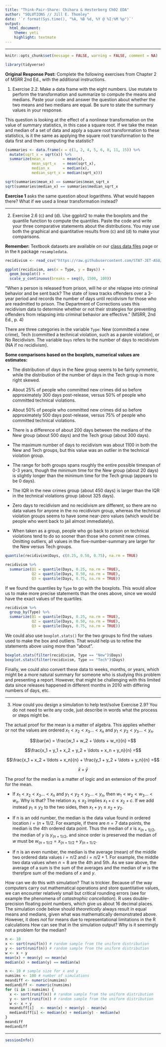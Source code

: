 ```yaml
---
title: "Think-Pair-Share: Chihara & Hesterberg Ch02 EDA"
author: "SOLUTIONS // Jill E. Thomley"
date: '`r format(Sys.time(), "%A, %B %d, %Y @ %I:%M %p")`'
output: 
  html_document: 
    theme: yeti
    highlight: textmate
---
```


***
```r
knitr::opts_chunk$set(message = FALSE, warning = FALSE, comment = NA)
```

```r
library(tidyverse)
```

**Original Response Post:** Complete the following exercises from Chapter 2 of MSRR 2nd Ed., with the additional instructions. 

1) Exercise 2.2. Make a data frame with the eight numbers. Use mutate to perform the transformation and summarize to compute the means and medians. Paste your code and answer the question about whether the two means and two medians are equal. Be sure to state the summary values in your response.

This question is looking at the effect of a nonlinear transformation on the value of summary statistics, in this case a square root. If we take the mean and median of a set of data and apply a square root transformation to these statistics, is it the same as applying the square root transformation to the data first and them computing the statistic? 

```r
(summaries <- data.frame(x = c(1, 2, 4, 5, 6, 8, 11, 15)) %>% 
  mutate(sqrt_x = sqrt(x)) %>% 
  summarize(mean_x        = mean(x),
            mean_sqrt_x   = mean(sqrt_x),
            median_x      = median(x),
            median_sqrt_x = median(sqrt_x)))

sqrt(summaries$mean_x) == summaries$mean_sqrt_x
sqrt(summaries$median_x) == summaries$median_sqrt_x
```

**Exercise 1** asks the same question about logarithms. What would happen there? What if we used a linear transformation instead?


***
2) Exercise 2.6 (c) and (d). Use ggplot2 to make the boxplots and the quantile function to compute the quantiles. Paste the code and write your three comparative statements about the distributions. You may use both the graphical and quantitative results from (c) and (d) to make your comparisons.

**Remember:** Textbook datasets are available on our [class data files](https://stat-jet-asu.github.io/Datasets/DatasetList.html) page or in the `R` package `resampledata`.

```r
recidivism <- read_csv("https://raw.githubusercontent.com/STAT-JET-ASU/Datasets/master/Chihara/Recidivism.csv")

ggplot(recidivism, aes(x = Type, y = Days)) +
  geom_boxplot() +
  scale_y_continuous(breaks = seq(0, 1500, 100))
```

"When a person is released from prison, will he or she relapse into criminal behavior and be sent back? The state of Iowa tracks offenders over a 3-year period and records the number of days until recidivism for those who are readmitted to prison. The Department of Corrections uses this recidivism data to determine whether or not their strategies for preventing offenders from relapsing into criminal behavior are effective." (MSRR, 2nd Ed., p. 4)

There are three categories in the variable `Type`: New (committed a new crime), Tech (committed a technical violation, such as a parole violation), or No Recidivism. The variable `Days` refers to the number of days to recidivism (NA if no recidivism).

**Some comparisons based on the boxplots, numerical values are estimates:**

* The distribution of days in the New group seems to be fairly symmetric, while the distribution of the number of days in the Tech group is more right skewed.

* About 25% of people who committed new crimes did so before approximately 300 days post-release, versus 50% of people who committed technical violations.

* About 50% of people who committed new crimes did so before approximately 500 days post-release, versus 75% of people who committed technical violations.

* There is a difference of about 200 days between the medians of the New group (about 500 days) and the Tech group (about 300 days).

* The maximum number of days to recidivism was about 1100 in both the New and Tech groups, but this value was an outlier in the technical violation group. 

* The range for both groups spans roughly the entire possible timespan of 0-3 years, though the minimum time for the New group (about 20 days) is slightly longer than the minimum time for the Tech group (appears to be 0 days).

* The IQR in the new crimes group (about 450 days) is larger than the IQR in the technical violations group (about 325 days). 

* Zero days to recidivism and no recidivism are different, so there are no data values for anyone in the no recidivism group, whereas the technical violation groups seems to have some near-zero values (which would be people who went back to jail almost immediately). 

* When taken as a group, people who go back to prison on technical violations tend to do so sooner than those who commit new crimes. Omitting outliers, all values in the five-number-summary are larger for the New versus Tech groups. 

```r
quantile(recidivism$Days, c(0.25, 0.50, 0.75), na.rm = TRUE)

recidivism %>% 
  summarize(Q1 = quantile(Days, 0.25, na.rm = TRUE),
            Q2 = quantile(Days, 0.50, na.rm = TRUE),
            Q3 = quantile(Days, 0.75, na.rm = TRUE))
```

If we found the quantiles by `Type` to go with the boxplots. This would allow us to make more precise statements than the ones above, since we would have the exact values of the quartiles.

```r
recidivism %>% 
  group_by(Type) %>% 
  summarize(Q1 = quantile(Days, 0.25, na.rm = TRUE),
            Q2 = quantile(Days, 0.50, na.rm = TRUE),
            Q3 = quantile(Days, 0.75, na.rm = TRUE))
```

We could also use `boxplot.stats()` for the two groups to find the values used to make the box and outliers. That would help us to refine the statements above using more than "about".

```r
boxplot.stats(filter(recidivism, Type == "New")$Days)
boxplot.stats(filter(recidivism, Type == "Tech")$Days)
```

Finally, we could also convert these data to weeks, months, or years, which might be a more natural summary for someone who is studying this problem and presenting a report. However, that might be challenging with this limited data since releases happened in different months in 2010 with differing numbers of days, etc.

***
3) How could you design a simulation to help test/solve Exercise 2.9? You do not need to write any code, just describe in words what the process or steps might be.

The actual proof for the mean is a matter of algebra. This applies whether or not the values are ordered $x_1 < x_2 < x_3 \ldots < x_n$ and $y_1 < y_2 < y_3 \ldots < y_n$.

$$\bar{w} = \frac{w_1 + w_2 + \ldots + w_n}{n} =$$

$$\frac{x_1 + y_1 + x_2 + y_2 + \ldots + x_n + y_n}{n} =$$

$$\frac{x_1 + x_2 + \ldots + x_n}{n} + \frac{y_1 + y_2 + \ldots + y_n}{n} =$$

$$\bar{x} + \bar{y} $$

The proof for the median is a matter of logic and an extension of the proof for the mean. 

* If $x_1 < x_2 < x_3 \ldots < x_n$ and $y_1 < y_2 < y_3 \ldots < y_n$, then $w_1 < w_2 < w_3 \ldots < w_n$. Why is that? The relation $x_1 \leq x_2$ implies $x_1 + c \leq x_2 + c$. If we add instead $y_1 \leq y_2$ to the two sides, then $x_1 + y_1 \leq x_2 + y_2$.

* If n is an odd number, the median is the data value found in ordered location $i = (n + 1) / 2$. For example, if there are $n = 7$ data points, the median is the 4th ordered data point. Thus the median of $x$ is $x_{(n + 1) / 2}$, the median of $y$ is $y_{(n + 1) / 2}$, and since order is preserved the median of $w$ must be $w_{(n + 1) / 2} = x_{(n + 1) / 2} + y_{(n + 1) / 2}$.

* If n is an even number, the median is the average (mean) of the middle two ordered data values $i = n/2$ and $i = n/2 + 1$. For example, the middle two data values when $n = 8$ are the 4th and 5th. As we saw above, the average of a sum is the sum of the averages and the median of $w$ is the therefpre sum of the medians of $x$ and $y$.


How can we do this with simulation? That is trickier. Because of the way computers carry out mathematical operations and store quantitative values, we can encounter relatively small but critical rounding errors (see for example the phenomena of *catastrophic cancellation*). R uses double-precision floating point numbers, which give us about 16 decimal places. The simulation code below should *theoretically* always result in equal means and medians, given what was mathematically demonstrated above. However, it does *not* for means due to representational limitations in the R calculations How can see that in the simulation output? Why is it seemingly not a problem for the median?

```r
n <- 10
x <- sort(runif(n)) # random sample from the uniform distribution
y <- sort(runif(n)) # random sample from the uniform distribution
w <- x + y 
mean(x) + mean(y) == mean(w)
median(x) + median(y) == median(w)
```

```r
n <- 10 # sample size for x and y
numsims <- 100 # number of simulations
meandiff <- numeric(numsims)
mediandiff <- numeric(numsims)
for (i in 1:numsims) {
  x <- sort(runif(n)) # random sample from the uniform distribution
  y <- sort(runif(n)) # random sample from the uniform distribution
  w <- x + y 
  meandiff[i]   <- mean(x) + mean(y) - mean(w)
  mediandiff[i] <- median(x) + median(y) - median(w)
}
meandiff
mediandiff
```





***
```r
sessionInfo()
```

